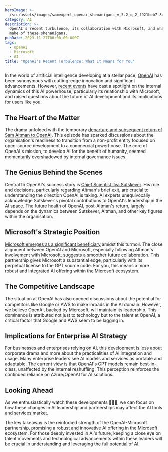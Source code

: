 ```yaml
---
heroImage: >-
  /src/assets/images/samexpert_openai_shenanigans_v_5.2_q_2_f921beb7-8d3d-465e-92f4-a790aab295fa.webp
category: AI
description: >-
  OpenAI's recent turbulence, its collaboration with Microsoft, and what can we
  make of these shenanigans.
pubDate: 2023-11-27T00:00:00.000Z
tags:
  - OpenAI
  - Microsoft
  - AI
title: "OpenAI's Recent Turbulence: What It Means for You"
---
```


In the world of artificial intelligence developing at a stellar pace, [OpenAI](https://openai.com/) has been synonymous with cutting-edge innovation and significant advancements. However, [recent events](https://techround.co.uk/news/the-recent-decline-of-openai-a-timeline-of-events/) have cast a spotlight on the internal dynamics of this AI powerhouse, particularly its relationship with Microsoft, and raised questions about the future of AI development and its implications for users like you.

## The Heart of the Matter

The drama unfolded with the temporary [departure and subsequent return of Sam Altman to OpenAI](https://www.theguardian.com/technology/2023/nov/25/how-crisis-openai-sam-altman-unfolded). This episode has sparked discussions about the organisation's readiness to transition from a non-profit entity focused on open-source development to a commercial powerhouse. The core of OpenAI's mission, to develop AI for the benefit of humanity, seemed momentarily overshadowed by internal governance issues.

## The Genius Behind the Scenes

Central to OpenAI's success story is [Chief Scientist Ilya Sutskever](https://www.linkedin.com/in/ilya-sutskever/). His role and decisions, particularly regarding Altman's brief exit, are crucial to understanding the direction OpenAI is taking. AI experts unequivocally acknowledge Sutskever's pivotal contributions to OpenAI's leadership in the AI space. The future health of OpenAI, post-Altman's return, largely depends on the dynamics between Sutskever, Altman, and other key figures within the organisation.

## Microsoft's Strategic Position

[Microsoft emerges as a significant beneficiary](https://www.reuters.com/technology/microsoft-emerges-big-winner-openai-turmoil-with-altman-board-2023-11-20/) amidst this turmoil. The close alignment between OpenAI and Microsoft, especially following Altman's involvement with Microsoft, suggests a smoother future collaboration. This partnership gives Microsoft a substantial edge, particularly with its perpetual license to the GPT source code. For you, this means a more robust and integrated AI offering within the Microsoft ecosystem.

## The Competitive Landscape

The situation at OpenAI has also opened discussions about the potential for competitors like Google or AWS to make inroads in the AI domain. However, we believe OpenAI, backed by Microsoft, will maintain its leadership. This dominance is attributed not just to technology but to the talent at OpenAI, a critical factor that Google and AWS seem to be lagging in.

## Implications for Enterprise AI Strategy

For businesses and enterprises relying on AI, this development is less about corporate drama and more about the practicalities of AI integration and usage. Many enterprise leaders see AI models and services as portable and adaptable. The current view is that OpenAI's GPT models remain best-in-class, unaffected by the internal reshuffling. This perception reinforces the continued reliance on Azure/OpenAI for AI solutions.

## Looking Ahead

As we enthusiastically watch these developments 🍿🍿🍿, we can focus on how these changes in AI leadership and partnerships may affect the AI tools and services market.

The key takeaway is the reinforced strength of the OpenAI-Microsoft partnership, promising a robust and innovative AI offering in the Microsoft ecosystem. For those deeply invested in AI's future, keeping a close eye on talent movements and technological advancements within these leaders will be crucial in understanding and leveraging the full potential of AI.
